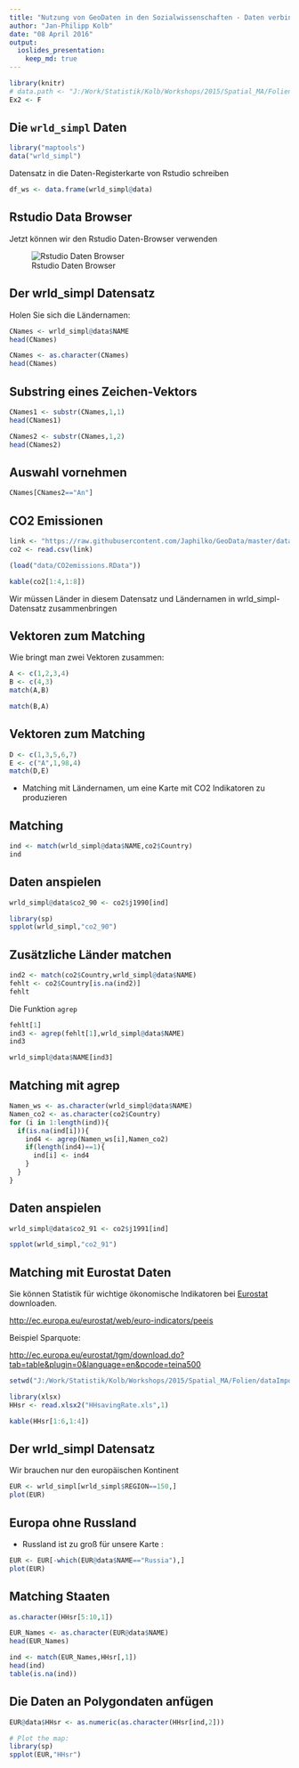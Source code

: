 ```yaml
---
title: "Nutzung von GeoDaten in den Sozialwissenschaften - Daten verbinden"
author: "Jan-Philipp Kolb"
date: "08 April 2016"
output:
  ioslides_presentation:
    keep_md: true
---
```



```r
library(knitr)
# data.path <- "J:/Work/Statistik/Kolb/Workshops/2015/Spatial_MA/Folien/dataImport/data"
Ex2 <- F
```


## Die `wrld_simpl` Daten 

```r
library("maptools")
data("wrld_simpl")
```

Datensatz in die Daten-Registerkarte von Rstudio schreiben

```r
df_ws <- data.frame(wrld_simpl@data)
```


## Rstudio Data Browser

Jetzt können wir den Rstudio Daten-Browser verwenden

![Rstudio Daten Browser](figure/RstudioDataBrowser.PNG) 


## Der wrld_simpl Datensatz

Holen Sie sich die Ländernamen:

```r
CNames <- wrld_simpl@data$NAME
head(CNames)
```

```r
CNames <- as.character(CNames)
head(CNames)
```

## Substring eines Zeichen-Vektors

```r
CNames1 <- substr(CNames,1,1)
head(CNames1)
```

```r
CNames2 <- substr(CNames,1,2)
head(CNames2)
```

## Auswahl vornehmen

```r
CNames[CNames2=="An"]
```


## CO2 Emissionen

```{r^,eval=F,echo=F}
link <- "https://raw.githubusercontent.com/Japhilko/GeoData/master/data/CO2emissions.csv"
co2 <- read.csv(link)
```

```r
(load("data/CO2emissions.RData"))
```


```r
kable(co2[1:4,1:8])
```

Wir müssen Länder in diesem Datensatz und Ländernamen in wrld_simpl-Datensatz zusammenbringen


## Vektoren zum Matching

Wie bringt man zwei Vektoren zusammen:

```r
A <- c(1,2,3,4)
B <- c(4,3)
match(A,B)
```

```r
match(B,A)
```

## Vektoren zum Matching

```r
D <- c(1,3,5,6,7)
E <- c("A",1,98,4)
match(D,E)
```

- Matching mit Ländernamen, um eine Karte mit CO2 Indikatoren zu produzieren

## Matching

```r
ind <- match(wrld_simpl@data$NAME,co2$Country)
ind
```


## Daten anspielen

```r
wrld_simpl@data$co2_90 <- co2$j1990[ind]
```

```r
library(sp)
spplot(wrld_simpl,"co2_90")
```

## Zusätzliche Länder matchen

```r
ind2 <- match(co2$Country,wrld_simpl@data$NAME)
fehlt <- co2$Country[is.na(ind2)]
fehlt
```

Die Funktion `agrep`

```r
fehlt[1]
ind3 <- agrep(fehlt[1],wrld_simpl@data$NAME)
ind3
```

```r
wrld_simpl@data$NAME[ind3]
```

## Matching mit agrep

```r
Namen_ws <- as.character(wrld_simpl@data$NAME)
Namen_co2 <- as.character(co2$Country)
for (i in 1:length(ind)){
  if(is.na(ind[i])){
    ind4 <- agrep(Namen_ws[i],Namen_co2)
    if(length(ind4)==1){
      ind[i] <- ind4
    }
  }
}
```

## Daten anspielen

```r
wrld_simpl@data$co2_91 <- co2$j1991[ind]
```

```r
spplot(wrld_simpl,"co2_91")
```


## Matching mit Eurostat Daten

Sie können Statistik für wichtige ökonomische Indikatoren bei [Eurostat](http://ec.europa.eu/eurostat/web/euro-indicators/peeis) downloaden.

<http://ec.europa.eu/eurostat/web/euro-indicators/peeis>

Beispiel Sparquote:

<http://ec.europa.eu/eurostat/tgm/download.do?tab=table&plugin=0&language=en&pcode=teina500>

```r
setwd("J:/Work/Statistik/Kolb/Workshops/2015/Spatial_MA/Folien/dataImport/data/")
```

```r
library(xlsx)
HHsr <- read.xlsx2("HHsavingRate.xls",1)
```

```r
kable(HHsr[1:6,1:4])
```

## Der wrld_simpl Datensatz

Wir brauchen nur den europäischen Kontinent

```r
EUR <- wrld_simpl[wrld_simpl$REGION==150,]
plot(EUR)
```

## Europa ohne Russland

- Russland ist zu groß für unsere Karte :

```r
EUR <- EUR[-which(EUR@data$NAME=="Russia"),]
plot(EUR)
```

## Matching Staaten

```r
as.character(HHsr[5:10,1])
```

```r
EUR_Names <- as.character(EUR@data$NAME)
head(EUR_Names)
```

```r
ind <- match(EUR_Names,HHsr[,1])
head(ind)
table(is.na(ind))
```

## Die Daten an Polygondaten anfügen

```r
EUR@data$HHsr <- as.numeric(as.character(HHsr[ind,2]))
```

```r
# Plot the map:
library(sp)
spplot(EUR,"HHsr")
```

